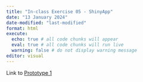 ```yaml
---
title: "In-class Exercise 05 - ShinyApp"
date: "13 January 2024"
date-modified: "last-modified"
format: html
execute: 
  echo: true # all code chunks will appear
  eval: true # all code chunks will run live
  warning: false # do not display warning message
editor: visual
---
```


Link to [Prototype 1](https://noelnomel.shinyapps.io/prototype1/)
